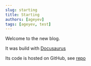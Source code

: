 ```yaml
---
slug: starting
title: Starting
authors: [ageyev]
tags: [ageyev, test]
---
```


Welcome to the new blog.

It was build with [Docusaurus](https://docusaurus.io)

<!-- truncate -->

Its code is hosted on GitHub, see [repo](https://github.com/ageyev/ageyev.github.io/)
